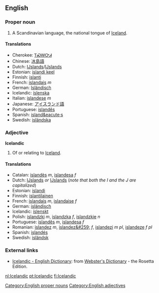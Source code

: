 ==English==
===Proper noun===
[[Category:English proper nouns]]
#A Scandinavian language, the national tongue of [[Iceland]].

====Translations====
*Cherokee: [[ᎢᏍᎳᏅᏗ]]
*Chinese: [[冰島語]]
*Dutch: [[Ĳslands]]/[[IJslands]] {{n}}
*Estonian: [[islandi keel]]
*Finnish: [[islanti]]
*French: [[islandais]] ''m''
*German: [[Isländisch]] {{n}}
*Icelandic: [[íslenska]]
*Italian: [[islandese]] ''m''
*Japanese: [[アイスランド語]]
*Portuguese: [[islandês]] {{m}}
*Spanish: [[island&eacute;s]]
*Swedish: [[isländska]]

=== Adjective ===
[[Category:English adjectives]]
'''Icelandic'''

#Of or relating to [[Iceland]].

====Translations====
*Catalan: [[islandès]] ''m'', [[islandesa]] ''f''
*Dutch: [[Ĳslands]] ''or'' [[IJslands]] (''note that both the I and the J are capitalized'')
*Estonian: [[islandi]]
*Finnish: [[islantilainen]]
*French: [[islandais]] ''m'', [[islandaise]] ''f''
*German: [[isländisch]]
*Icelandic: [[íslenskt]]
*Polish: [[islandzki]] ''m'', [[islandzka]] ''f'', [[islandzkie]] ''n''
*Portuguese: [[islandês]] ''m'', [[islandesa]] ''f''
*Romanian: [[islandez]] ''m'', [[islandez&#259;]] ''f'', [[islandezi]] ''m pl'', [[islandeze]] ''f pl''
*Spanish: [[islandés]]
*Swedish: [[isländsk]]

=== External links ===
{{interwiktionary|code=is}}
*[http://www.websters-online-dictionary.org/definition/Icelandic-english/ Icelandic - English Dictionary]: from [http://www.websters-online-dictionary.org/ Webster's Dictionary] - the Rosetta Edition.

[[nl:Icelandic]]
[[pt:Icelandic]]
[[fi:Icelandic]]
